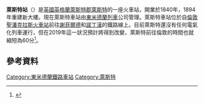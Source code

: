 {{Infobox station
| name         = 萊斯特<br>Leicester
| image        = Leicester Rail Station - geograph.org.uk - 1266728.jpg
| caption      = 萊斯特站
| manager      = [[東米德蘭列車|東米德蘭列車]]
| locale       = {{GBR}}[[萊斯特|萊斯特]]
| borough      = [[萊斯特|萊斯特]]
| code         = LEI
| dft_category = B
| usage0203    = 4.267
| usage0304    =
| usage0405    = {{increase}} 4.457
| usage0506    = {{decrease}} 4.361
| usage0607    = {{increase}} 4.778
| usage0708    = {{increase}} 4.969
| usage0809    = {{increase}} 5.132
| usage0910    = {{decrease}} 4.992
| usage1011    = {{decrease}} 4.957 
| usage1112    = {{decrease}} 4.880
| usage1213    = {{decrease}} 4.797 
| usage1314    = {{increase}} 4.853
| usage1415    = {{increase}} 5.052
| usage1516    = {{increase}} 5.247
| usage1617    = {{increase}} 5.423
| usage1718    = {{decrease}} 5.392
| platforms    = 4
| coordinates  = {{coord|52.632|-1.124|type:railwaystation_region:GB_scale:10000|display=inline,title}}
| symbol_right = {{rint|london|rail}}
| owner        =
| gridref      = SK593041
| original     = {{link-en|密德蘭郡鐵路|Midland Counties Railway|密德蘭郡鐵路}}
| pregroup     = {{link-en|密德蘭鐵路|Midland Railway|密德蘭鐵路}}
| postgroup    = [[倫敦米德蘭和蘇格蘭鐵路|倫敦米德蘭和蘇格蘭鐵路]]
}}
'''萊斯特站'''（{{lang-en|Leicester railway station}}）是[[英國|英國]][[英格蘭|英格蘭]][[萊斯特郡|萊斯特郡]][[萊斯特|萊斯特]]的一座火車站，開業於1840年，1894年重建新大樓。現在萊斯特車站由[[東米德蘭列車|東米德蘭列車]]公司管理。萊斯特車站位於自[[倫敦|倫敦]][[聖潘克拉斯火車站|聖潘克拉斯火車站]]前往[[謝菲爾德|謝菲爾德]]和[[諾丁漢|諾丁漢]]的鐵路線上。目前萊斯特還沒有任何電氣化列車運行，但在2019年這一狀況預計將得到改變，萊斯特前往倫敦的時間也就縮短為60分<ref>{{cite press release |url=http://www.dft.gov.uk/news/press-releases/dft-press-20120716a/ |title=Investing in rail, investing in jobs and growth |accessdate=16 July 2012 |date=16 July 2012 |publisher=Department for Transport |archive-date=2012-10-31 |archive-url=https://web.archive.org/web/20121031031408/http://www.dft.gov.uk/news/press-releases/dft-press-20120716a/ |dead-url=no }}</ref>。

==參考資料==
{{Reflist}}
{{Commonscat|Leicester railway station|萊斯特站}}
[[Category:東米德蘭鐵路車站|Category:東米德蘭鐵路車站]]
[[Category:萊斯特|Category:萊斯特]]